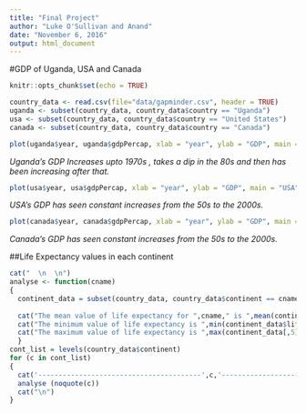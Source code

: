 ```yaml
---
title: "Final Project"
author: "Luke O'Sullivan and Anand"
date: "November 6, 2016"
output: html_document
---
```


#GDP of Uganda, USA and Canada


```r
knitr::opts_chunk$set(echo = TRUE)
```

```r
country_data <- read.csv(file="data/gapminder.csv", header = TRUE)
uganda <- subset(country_data, country_data$country == "Uganda")
usa <- subset(country_data, country_data$country == "United States")
canada <- subset(country_data, country_data$country == "Canada")

plot(uganda$year, uganda$gdpPercap, xlab = "year", ylab = "GDP", main = "Uganda")
```

\n
*Uganda's GDP Increases upto 1970s , takes a dip in the 80s and then has been increasing after that. *
```r
plot(usa$year, usa$gdpPercap, xlab = "year", ylab = "GDP", main = "USA")
```
\n

*USA's GDP has seen constant increases from the 50s to the 2000s.*
```r
plot(canada$year, canada$gdpPercap, xlab = "year", ylab = "GDP", main = "Canada")
```


*Canada's GDP has seen constant increases from the 50s to the 2000s.*

##Life Expectancy values in each continent


```r


cat("  \n  \n")
analyse <- function(cname)
{
  continent_data = subset(country_data, country_data$continent == cname)
  
  cat("The mean value of life expectancy for ",cname," is ",mean(continent_data$lifeExp),"years.  \n")
  cat("The minimum value of life expectancy is ",min(continent_data$lifeExp),"years.  \n")
  cat("The maximum value of life expectancy is ",max(continent_data[,5]),"years.  \n")
  }
cont_list = levels(country_data$continent)
for (c in cont_list)
{
  cat('----------------------------------------',c,'--------------------------------  \n')
  analyse (noquote(c))
  cat("\n")
}

```
